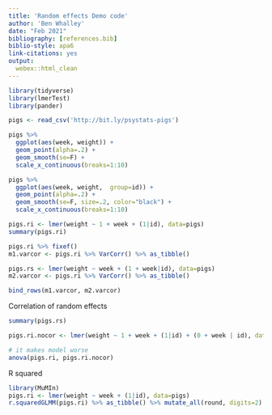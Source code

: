 ```yaml
---
title: 'Random effects Demo code'
author: 'Ben Whalley'
date: "Feb 2021"
bibliography: [references.bib]
biblio-style: apa6
link-citations: yes
output:
  webex::html_clean
---
```




```r
library(tidyverse)
library(lmerTest)
library(pander)
```



```r
pigs <- read_csv('http://bit.ly/psystats-pigs')

```


```r
pigs %>%
  ggplot(aes(week, weight)) +
  geom_point(alpha=.2) +
  geom_smooth(se=F) +
  scale_x_continuous(breaks=1:10)

```




```r
pigs %>%
  ggplot(aes(week, weight,  group=id)) +
  geom_point(alpha=.2) +
  geom_smooth(se=F, size=.2, color="black") +
  scale_x_continuous(breaks=1:10)

```






```r
pigs.ri <- lmer(weight ~ 1 + week + (1|id), data=pigs)
summary(pigs.ri)
```



```r
pigs.ri %>% fixef()
m1.varcor <- pigs.ri %>% VarCorr() %>% as_tibble()
```




```r
pigs.rs <- lmer(weight ~ week + (1 + week|id), data=pigs)
m2.varcor <- pigs.ri %>% VarCorr() %>% as_tibble()

bind_rows(m1.varcor, m2.varcor)
```













Correlation of random effects

```r
summary(pigs.rs)

pigs.ri.nocor <- lmer(weight ~ 1 + week + (1|id) + (0 + week | id), data=pigs)

# it makes model worse
anova(pigs.ri, pigs.ri.nocor)

```


R squared


```r
library(MuMIn)
pigs.ri <- lmer(weight ~ week + (1|id), data=pigs)
r.squaredGLMM(pigs.ri) %>% as_tibble() %>% mutate_all(round, digits=2) %>%  pander()
```




